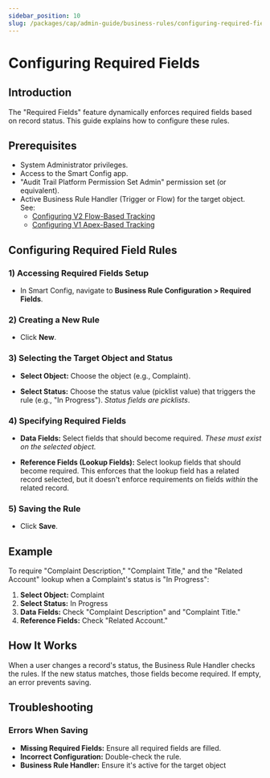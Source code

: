 ```yaml
---
sidebar_position: 10
slug: /packages/cap/admin-guide/business-rules/configuring-required-fields
---
```



# Configuring Required Fields

## Introduction

The "Required Fields" feature dynamically enforces required fields based on record status. This guide explains how to configure these rules.

## Prerequisites

* System Administrator privileges.
* Access to the Smart Config app.
* "Audit Trail Platform Permission Set Admin" permission set (or equivalent). 
* Active Business Rule Handler (Trigger or Flow) for the target object. See:
  * [Configuring V2 Flow-Based Tracking](../audit-trail/audit-trail-setup-version-2.mdx)
  * [Configuring V1 Apex-Based Tracking](../audit-trail/audit-trail-setup-version-1.mdx)




## Configuring Required Field Rules

### 1) Accessing Required Fields Setup

* In Smart Config, navigate to **Business Rule Configuration > Required Fields**. 

<Screenshot
  disabled={true}
  fn="TODO: salesforce/smart_config_required_fields_setup.png"
  alt="Required Fields tab"
/>


### 2) Creating a New Rule

* Click **New**.

### 3) Selecting the Target Object and Status

* **Select Object:** Choose the object (e.g., Complaint).

<Screenshot
  disabled={true}
  fn="TODO: salesforce/smart_config_required_fields_object.png"
  alt="Selecting the target object"
/>


* **Select Status:** Choose the status value (picklist value) that triggers the rule (e.g., "In Progress"). *Status fields are picklists*.

<Screenshot
  disabled={true}
  fn="TODO: salesforce/smart_config_required_fields_status.png"
  alt="Selecting the trigger status"
/>



### 4) Specifying Required Fields

* **Data Fields:** Select fields that should become required. *These must exist on the selected object.* 

* **Reference Fields (Lookup Fields):** Select lookup fields that should become required. This enforces that the lookup field has a related record selected, but it doesn't enforce requirements on fields *within* the related record.

<Screenshot
  disabled={true}
  fn="TODO: salesforce/smart_config_required_fields_fields.png"
  alt="Selecting required fields"
/>



### 5) Saving the Rule

* Click **Save**.



## Example

To require "Complaint Description," "Complaint Title," and the "Related Account" lookup when a Complaint's status is "In Progress":

1. **Select Object:** Complaint
2. **Select Status:** In Progress
3. **Data Fields:** Check "Complaint Description" and "Complaint Title."
4. **Reference Fields:** Check "Related Account."

## How It Works

When a user changes a record's status, the Business Rule Handler checks the rules. If the new status matches, those fields become required. If empty, an error prevents saving.  



## Troubleshooting

### Errors When Saving

* **Missing Required Fields:** Ensure all required fields are filled.
* **Incorrect Configuration:** Double-check the rule.
* **Business Rule Handler:** Ensure it's active for the target object
